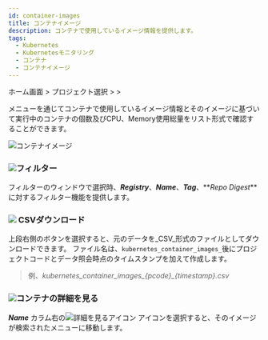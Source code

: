 ```yaml
---
id: container-images
title: コンテナイメージ
description: コンテナで使用しているイメージ情報を提供します。
tags:
  - Kubernetes
  - Kubernetesモニタリング
  - コンテナ
  - コンテナイメージ
---
```


ホーム画面 > プロジェクト選択 > <Cmdname sid="container" className="uitext" /> > <Cmdname sid="containerImages" className="uitext" />

<Cmdname sid="containerImages" className="uitext" />メニューを通じてコンテナで使用しているイメージ情報とそのイメージに基づいて実行中のコンテナの個数及びCPU、Memory使用総量をリスト形式で確認することができます。

![コンテナイメージ](/img/k8s-container-img.png)

### ![](/img/char-a.svg)フィルター

フィルターのウィンドウで<Cmdname sid="TTL06740" className="uitext" />選択時、**_Registry_**、**_Name_**、**_Tag_**、**_Repo Digest_**に対するフィルター機能を提供します。

### ![](/img/char-b.svg) CSVダウンロード

上段右側の<Cmdname sid="sms_summary_download_csv" className="uitext" />ボタンを選択すると、元のデータを_CSV_形式のファイルとしてダウンロードできます。 ファイル名は、`kubernetes_container_images_`後にプロジェクトコードとデータ照会時点のタイムスタンプを加えて作成します。 

> 例、_kubernetes_container_images\_{pcode}\_{timestamp}.csv_

### ![](/img/char-c.svg)コンテナの詳細を見る

**_Name_** カラム右の![詳細を見るアイコン](/img/ic-pageview.svg) <Cmdname sid="TLT07247" className="uitext" />アイコンを選択すると、そのイメージが検索された<Cmdname sid="container_list" className="uitext" />メニューに移動します。

